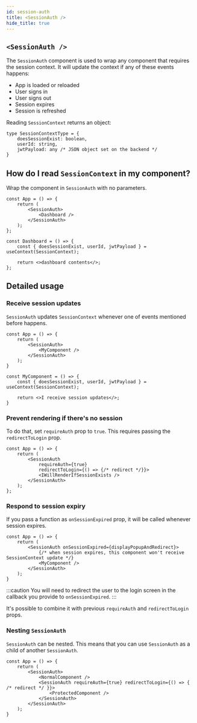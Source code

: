```yaml
---
id: session-auth
title: <SessionAuth />
hide_title: true
---
```


## `<SessionAuth />`

The `SessionAuth` component is used to wrap any component that requires the session context.
It will update the context if any of these events happens:
- App is loaded or reloaded
- User signs in
- User signs out
- Session expires
- Session is refreshed

Reading `SessionContext` returns an object:
```tsx
type SessionContextType = {
    doesSessionExist: boolean,
    userId: string,
    jwtPayload: any /* JSON object set on the backend */
}
```

## How do I read `SessionContext` in my component?
Wrap the component in `SessionAuth` with no parameters.
```tsx
const App = () => {
    return (
        <SessionAuth>
            <Dashboard />
        </SessionAuth>
    );
};

const Dashboard = () => {
    const { doesSessionExist, userId, jwtPayload } = useContext(SessionContext);

    return <>dashboard contents</>;
};
```

## Detailed usage

### Receive session updates
`SessionAuth` updates `SessionContext` whenever one of events mentioned before happens.

```tsx
const App = () => {
    return (
        <SessionAuth>
            <MyComponent />
        </SessionAuth>
    );
}

const MyComponent = () => {
    const { doesSessionExist, userId, jwtPayload } = useContext(SessionContext);

    return <>I receive session updates</>;
}
```

### Prevent rendering if there's no session
To do that, set `requireAuth` prop to `true`.
This requires passing the `redirectToLogin` prop.

```tsx
const App = () => {
    return (
        <SessionAuth
            requireAuth={true}
            redirectToLogin={() => {/* redirect */}}>
            <IWillRenderIfSessionExists />
        </SessionAuth>
    );
};
```

### Respond to session expiry
If you pass a function as `onSessionExpired` prop, it will be called whenever session expires.

```tsx
const App = () => {
    return (
        <SessionAuth onSessionExpired={displayPopupAndRedirect}>
            {/* when session expires, this component won't receive SessionContext update */}
            <MyComponent />
        </SessionAuth>
    );
}
```

:::caution
You will need to redirect the user to the login screen in the callback you provide to `onSessionExpired`.
:::


It's possible to combine it with previous `requireAuth` and `redirectToLogin` props.

### Nesting `SessionAuth`
`SessionAuth` can be nested. This means that you can use `SessionAuth` as a child of another `SessionAuth`.

```tsx
const App = () => {
    return (
        <SessionAuth>
            <NormalComponent />
            <SessionAuth requireAuth={true} redirectToLogin={() => { /* redirect */ }}>
                <ProtectedComponent />
            </SessionAuth>
        </SessionAuth>
    );
}
```
